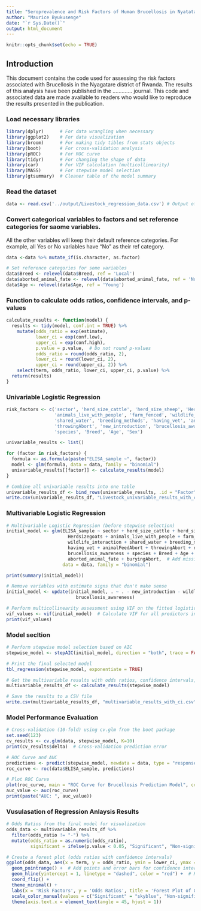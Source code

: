 ```yaml
---
title: "Seroprevalence and Risk Factors of Human Brucellosis in Nyatatare Disrict of Rwanda"
author: "Maurice Byukusenge"
date: "`r Sys.Date()`"
output: html_document
---
```


```r
knitr::opts_chunk$set(echo = TRUE)
```

## Introduction

This document contains the code used for assessing the risk factors associated with Brucellosis in the Nyagatare district of Rwanda. The results of this analysis have been published in the ............. journal. This code and associated data are made available to readers who would like to reproduce the results presented in the publication. 


### Load necessary libraries

```r
library(dplyr)      # For data wrangling when necessary
library(ggplot2)    # For data visualization
library(broom)      # For making tidy tibles from stats objects
library(boot)       # For cross-validation analysis
library(pROC)       # For ROC curve
library(tidyr)      # For changing the shape of data
library(car)        # For VIF calculation (multicollinearity)
library(MASS)       # For stepwise model selection
library(gtsummary)  # Cleaner table of the model summary
```

### Read the dataset

```r
data <- read.csv('../output/Livestock_regression_data.csv') # Output of the previous step
```

### Convert categorical variables to factors and set reference categories for saome variables.

All the other variables will keep their default reference categories. For example, all Yes or No variables have "No" as their ref category.

```r
data <-data %>% mutate_if(is.character, as.factor)

# Set reference categories for some variables
data$Breed <- relevel(data$Breed, ref = 'Local')
data$aborted_animal_fate <- relevel(data$aborted_animal_fate, ref = 'Not applicable')
data$Age <- relevel(data$Age, ref = 'Young')

```


### Function to calculate odds ratios, confidence intervals, and p-values

```r
calculate_results <- function(model) {
  results <- tidy(model, conf.int = TRUE) %>%
    mutate(odds_ratio = exp(estimate),
           lower_ci = exp(conf.low),
           upper_ci = exp(conf.high),
           p.value = p.value,  # Do not round p-values
           odds_ratio = round(odds_ratio, 2),
           lower_ci = round(lower_ci, 2),
           upper_ci = round(upper_ci, 2)) %>%
    select(term, odds_ratio, lower_ci, upper_ci, p.value) %>%
  return(results)
}
```

### Univariable Logistic Regression

```r
risk_factors <- c('sector', 'herd_size_cattle', 'herd_size_sheep', 'Herdsizegoats', 
                  'animals_live_with_people', 'farm_fenced', 'wildlife_interaction', 
                  'shared_water', 'breeding_methods', 'having_vet', 'animalFeedAbort', 
                  'throwingAbort', 'new_introduction', 'brucellosis_awareness', 
                  'species', 'Breed', 'Age', 'Sex')

univariable_results <- list()

for (factor in risk_factors) {
  formula <- as.formula(paste("ELISA_sample ~", factor))
  model <- glm(formula, data = data, family = "binomial")
  univariable_results[[factor]] <- calculate_results(model)
}

# Combine all univariable results into one table
univariable_results_df <- bind_rows(univariable_results, .id = "Factor")
write.csv(univariable_results_df, "Livestock_univariable_results_with_ci.csv", row.names = FALSE)

```

### Multivariable Logistic Regression

```r
# Multivariable Logistic Regression (before stepwise selection)
initial_model <- glm(ELISA_sample ~ sector + herd_size_cattle + herd_size_sheep + 
                       Herdsizegoats + animals_live_with_people + farm_fenced + 
                       wildlife_interaction + shared_water + breeding_methods + 
                       having_vet + animalFeedAbort + throwingAbort + new_introduction + 
                       brucellosis_awareness + species + Breed + Age + Sex + 
                       aborted_animal_fate + buryingAbort,  # Add missing variables
                     data = data, family = "binomial")

print(summary(initial_model))

```

```r
# Remove variables with estimate signs that don't make sense
initial_model <- update(initial_model, . ~ . - new_introduction - wildlife_interaction - animals_live_with_people - 
                          brucellosis_awareness)

```

```r
# Perform multicollinearity assessment using VIF on the fitted logistic regression model
vif_values <- vif(initial_model)  # Calculate VIF for all predictors in the model
print(vif_values)
```

### Model secltion

```r
# Perform stepwise model selection based on AIC
stepwise_model <- stepAIC(initial_model, direction = "both", trace = FALSE)
```

```r
# Print the final selected model
tbl_regression(stepwise_model, exponentiate = TRUE)
```


```r

# Get the multivariable results with odds ratios, confidence intervals, and p-values
multivariable_results_df <- calculate_results(stepwise_model)

# Save the results to a CSV file
write.csv(multivariable_results_df, "multivariable_results_with_ci.csv", row.names = FALSE)
```

### Model Performance Evaluation

```r
# Cross-validation (10-fold) using cv.glm from the boot package
set.seed(123)
cv_results <- cv.glm(data, stepwise_model, K=10)
print(cv_results$delta)  # Cross-validation prediction error

# ROC Curve and AUC
predictions <- predict(stepwise_model, newdata = data, type = "response")
roc_curve <- roc(data$ELISA_sample, predictions)

# Plot ROC Curve
plot(roc_curve, main = "ROC Curve for Brucellosis Prediction Model", col = "blue")
auc_value <- auc(roc_curve)
print(paste("AUC: ", auc_value))

```

### Vusulasation of Regression Anlaysis Results

```r
# Odds Ratios from the final model for visualization
odds_data <- multivariable_results_df %>%
  filter(odds_ratio != "-") %>%
  mutate(odds_ratio = as.numeric(odds_ratio),
         significant = ifelse(p.value < 0.05, "Significant", "Non-significant"))

# Create a forest plot (odds ratios with confidence intervals)
ggplot(odds_data, aes(x = term, y = odds_ratio, ymin = lower_ci, ymax = upper_ci, color = significant)) +
  geom_pointrange() +  # Add points and error bars for confidence intervals
  geom_hline(yintercept = 1, linetype = "dashed", color = "red") +  # Reference line at OR=1
  coord_flip() +
  theme_minimal() +
  labs(x = 'Risk Factors', y = 'Odds Ratios', title = 'Forest Plot of Odds Ratios with 95% Confidence Intervals') +
  scale_color_manual(values = c("Significant" = "skyblue", "Non-significant" = "gray")) +  # Custom colors for significant vs. non-significant
  theme(axis.text.x = element_text(angle = 45, hjust = 1))

```





